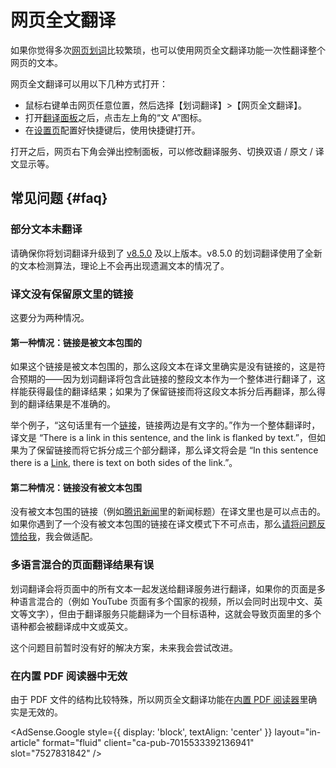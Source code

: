 
# 网页全文翻译

如果你觉得多次[网页划词](cross.mdx)比较繁琐，也可以使用网页全文翻译功能一次性翻译整个网页的文本。

网页全文翻译可以用以下几种方式打开：

- 鼠标右键单击网页任意位置，然后选择【划词翻译】>【网页全文翻译】。
- 打开[翻译面板](panel.mdx)之后，点击左上角的“文 A”图标。
- 在[设置页](options.mdx)配置好快捷键后，使用快捷键打开。

打开之后，网页右下角会弹出控制面板，可以修改翻译服务、切换双语 / 原文 / 译文显示等。

## 常见问题 {#faq}

### 部分文本未翻译

请确保你将划词翻译升级到了 [v8.5.0](../log.mdx#v8-5-0) 及以上版本。v8.5.0 的划词翻译使用了全新的文本检测算法，理论上不会再出现遗漏文本的情况了。

### 译文没有保留原文里的链接

这要分为两种情况。

#### 第一种情况：链接是被文本包围的

如果这个链接是被文本包围的，那么这段文本在译文里确实是没有链接的，这是符合预期的——因为划词翻译将包含此链接的整段文本作为一个整体进行翻译了，这样能获得最佳的翻译结果；如果为了保留链接而将这段文本拆分后再翻译，那么得到的翻译结果是不准确的。

举个例子，“这句话里有一个[链接](page.mdx)，链接两边是有文字的。”作为一个整体翻译时，译文是 “There is a link in this sentence, and the link is flanked by text.”，但如果为了保留链接而将它拆分成三个部分翻译，那么译文将会是 “In this sentence there is a [Link](page.mdx), there is text on both sides of the link.”。

#### 第二种情况：链接没有被文本包围

没有被文本包围的链接（例如[腾讯新闻](https://news.qq.com/)里的新闻标题）在译文里也是可以点击的。如果你遇到了一个没有被文本包围的链接在译文模式下不可点击，那么[请将问题反馈给我](../issues.mdx)，我会做适配。

### 多语言混合的页面翻译结果有误

划词翻译会将页面中的所有文本一起发送给翻译服务进行翻译，如果你的页面是多种语言混合的（例如 YouTube 页面有多个国家的视频，所以会同时出现中文、英文等文字），但由于翻译服务只能翻译为一个目标语种，这就会导致页面里的多个语种都会被翻译成中文或英文。

这个问题目前暂时没有好的解决方案，未来我会尝试改进。

### 在内置 PDF 阅读器中无效

由于 PDF 文件的结构比较特殊，所以网页全文翻译功能在[内置 PDF 阅读器](pdf.md)里确实是无效的。

<AdSense.Google
  style={{ display: 'block', textAlign: 'center' }}
  layout="in-article"
  format="fluid"
  client="ca-pub-7015533392136941"
  slot="7527831842"
/>
